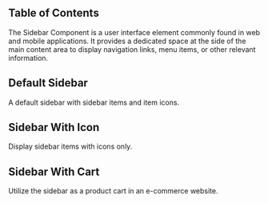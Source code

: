 
## Table of Contents

The Sidebar Component is a user interface element commonly found in web and mobile applications. It provides a dedicated space at the side of the main content area to display navigation links, menu items, or other relevant information.

## Default Sidebar

A default sidebar with sidebar items and item icons.

<CodePreview github="Sidebar" code={DefaultSidebarCode}>
  <DefaultSidebar />
</CodePreview>

## Sidebar With Icon

Display sidebar items with icons only.

<CodePreview github="Sidebar" code={SidebarWithIconCode}>
  <SidebarWithIcon />
</CodePreview>

## Sidebar With Cart

Utilize the sidebar as a product cart in an e-commerce website.

<CodePreview github="Sidebar" code={SidebarWithCartCode}>
  <SidebarWithCart />
</CodePreview>

